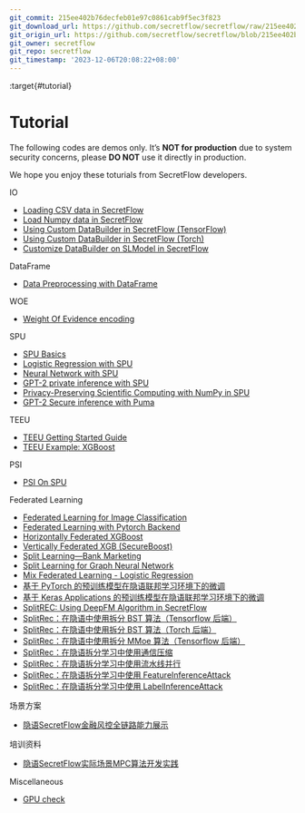 ```yaml
---
git_commit: 215ee402b76decfeb01e97c0861cab9f5ec3f823
git_download_url: https://github.com/secretflow/secretflow/raw/215ee402b76decfeb01e97c0861cab9f5ec3f823/docs/tutorial/index.rst
git_origin_url: https://github.com/secretflow/secretflow/blob/215ee402b76decfeb01e97c0861cab9f5ec3f823/docs/tutorial/index.rst
git_owner: secretflow
git_repo: secretflow
git_timestamp: '2023-12-06T20:08:22+08:00'
---
```


:target{#tutorial}

# <Target id="id1" />Tutorial

<Container type="warning">
  The following codes are demos only. It’s <strong>NOT for production</strong> due to system security concerns,
  please <strong>DO NOT</strong> use it directly in production.
</Container>

We hope you enjoy these toturials from SecretFlow developers.

<TableOfContents>


  <p className="caption">
    IO
  </p>

  - [Loading CSV data in SecretFlow](FedDataFrameDataLoader.mdx)
  - [Load Numpy data in SecretFlow](FedNdarrayDataLoader.mdx)
  - [Using Custom DataBuilder in SecretFlow (TensorFlow)](CustomDataLoaderTF.mdx)
  - [Using Custom DataBuilder in SecretFlow (Torch)](CustomDataLoaderTorch.mdx)
  - [Customize DataBuilder on SLModel in SecretFlow](CustomDataLoaderOnSL.mdx)
</TableOfContents>

<TableOfContents>


  <p className="caption">
    DataFrame
  </p>

  - [Data Preprocessing with DataFrame](data_preprocessing_with_data_frame.mdx)
</TableOfContents>

<TableOfContents>


  <p className="caption">
    WOE
  </p>

  - [Weight Of Evidence encoding](WeightOfEvidenceEncoding.mdx)
</TableOfContents>

<TableOfContents>


  <p className="caption">
    SPU
  </p>

  - [SPU Basics](spu_basics.mdx)
  - [Logistic Regression with SPU](lr_with_spu.mdx)
  - [Neural Network with SPU](nn_with_spu.mdx)
  - [GPT-2 private inference with SPU](gpt2_with_spu.mdx)
  - [Privacy-Preserving Scientific Computing with NumPy in SPU](numpy_with_spu.mdx)
  - [GPT-2 Secure inference with Puma](gpt2_with_puma.mdx)
</TableOfContents>

<TableOfContents>


  <p className="caption">
    TEEU
  </p>

  - [TEEU Getting Started Guide](teeu.mdx)
  - [TEEU Example: XGBoost](teeu_xgboost.mdx)
</TableOfContents>

<TableOfContents>


  <p className="caption">
    PSI
  </p>

  - [PSI On SPU](PSI_On_SPU.mdx)
</TableOfContents>

<TableOfContents>


  <p className="caption">
    Federated Learning
  </p>

  - [Federated Learning for Image Classification](Federate_Learning_for_Image_Classification.mdx)
  - [Federated Learning with Pytorch Backend](Federated_Learning_with_Pytorch_backend.mdx)
  - [Horizontally Federated XGBoost](Federated_Xgboost.mdx)
  - [Vertically Federated XGB (SecureBoost)](SecureBoost.mdx)
  - [Split Learning—Bank Marketing](Split_Learning_for_bank_marketing.mdx)
  - [Split Learning for Graph Neural Network](split_learning_gnn.mdx)
  - [Mix Federated Learning - Logistic Regression](mix_lr.mdx)
  - [基于 PyTorch 的预训练模型在隐语联邦学习环境下的微调](Pytorch-finetune-alexnet.mdx)
  - [基于 Keras Applications 的预训练模型在隐语联邦学习环境下的微调](tensorflow-finetune-inception-v3.mdx)
  - [SplitREC: Using DeepFM Algorithm in SecretFlow](../user_guide/federated_learning/vertical_federated_learning/SplitRec/effectiveness/sl_rec_deepfm.mdx)
  - [SplitRec：在隐语中使用拆分 BST 算法（Tensorflow 后端）](../user_guide/federated_learning/vertical_federated_learning/SplitRec/effectiveness/BST_TF.mdx)
  - [SplitRec：在隐语中使用拆分 BST 算法（Torch 后端）](../user_guide/federated_learning/vertical_federated_learning/SplitRec/effectiveness/BST_Torch.mdx)
  - [SplitRec：在隐语中使用拆分 MMoe 算法（Tensorflow 后端）](../user_guide/federated_learning/vertical_federated_learning/SplitRec/effectiveness/mmoe_tf.mdx)
  - [SplitRec：在隐语拆分学习中使用通信压缩](../user_guide/federated_learning/vertical_federated_learning/SplitRec/efficiency/sl_compressor.mdx)
  - [SplitRec：在隐语拆分学习中使用流水线并行](../user_guide/federated_learning/vertical_federated_learning/SplitRec/efficiency/sl_pipeline.mdx)
  - [SplitRec：在隐语拆分学习中使用 FeatureInferenceAttack](../user_guide/federated_learning/vertical_federated_learning/SplitRec/security/feature_inference_attack.mdx)
  - [SplitRec：在隐语拆分学习中使用 LabelInferenceAttack](../user_guide/federated_learning/vertical_federated_learning/SplitRec/security/label_inference_attack.mdx)
</TableOfContents>

<TableOfContents>


  <p className="caption">
    场景方案
  </p>

  - [隐语SecretFlow金融风控全链路能力展示](risk_control_scenario.mdx)
</TableOfContents>

<TableOfContents>


  <p className="caption">
    培训资料
  </p>

  - [隐语SecretFlow实际场景MPC算法开发实践](practical_case_walkthrough_using_sf_with_spu.mdx)
</TableOfContents>

<TableOfContents>


  <p className="caption">
    Miscellaneous
  </p>

  - [GPU check](GPU_check.mdx)
</TableOfContents>
